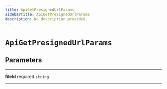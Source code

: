 ```yaml
---
title: ApiGetPresignedUrlParams
sidebarTitle: ApiGetPresignedUrlParams
description: No description provided.
---
```


# `ApiGetPresignedUrlParams`

## Parameters

---

**<span className="parameter-name">fileId</span>** <span className="optional-status">required</span> <code>string</code>

---
